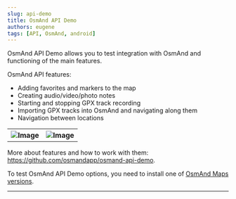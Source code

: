 ```yaml
---
slug: api-demo
title: OsmAnd API Demo
authors: eugene
tags: [API, OsmAnd, android]
---
```



OsmAnd API Demo allows you to test integration with OsmAnd and functioning of the main features.

<!--truncate-->

OsmAnd API features:
- Adding favorites and markers to the map
- Creating audio/video/photo notes
- Starting and stopping GPX track recording
- Importing GPX tracks into OsmAnd and navigating along them
- Navigation between locations

<table class="blogimage">
  <tr>
    <th><img src={require('./api_d1.jpg').default} alt="Image"/></th>
    <th><img src={require('./api_d2.jpg').default} alt="Image"/></th>
 </tr>
</table> 

More about features and how to work with them: <a href="https://github.com/osmandapp/osmand-api-demo">https://github.com/osmandapp/osmand-api-demo</a>.

To test OsmAnd API Demo options, you need to install one of <a href="/help/changes.html">OsmAnd Maps versions</a>.

_________________________________________________

<LinksTelegram/>
<AppleStore/>
<AndroidStore/>